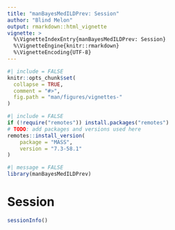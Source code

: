 ```yaml
---
title: "manBayesMedILDPrev: Session"
author: "Blind Melon"
output: rmarkdown::html_vignette
vignette: >
  %\VignetteIndexEntry{manBayesMedILDPrev: Session}
  %\VignetteEngine{knitr::rmarkdown}
  %\VignetteEncoding{UTF-8}
---
```


```r
#| include = FALSE
knitr::opts_chunk$set(
  collapse = TRUE,
  comment = "#>",
  fig.path = "man/figures/vignettes-"
)
```

```r
#| include = FALSE
if (!require("remotes")) install.packages("remotes")
# TODO: add packages and versions used here
remotes::install_version(
    package = "MASS",
    version = "7.3-58.1"
)
```

```r
#| message = FALSE
library(manBayesMedILDPrev)
```

# Session

```r
sessionInfo()
```
